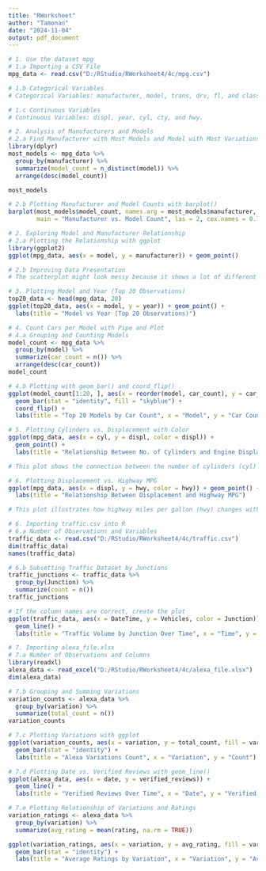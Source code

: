 ```yaml
---
title: "RWorksheet"
author: "Tamonan"
date: "2024-11-04"
output: pdf_document
---
```

```r
# 1. Use the dataset mpg
# 1.a Importing a CSV File
mpg_data <- read.csv("D:/RStudio/RWorksheet4/4c/mpg.csv")

# 1.b Categorical Variables
# Categorical Variables: manufacturer, model, trans, drv, fl, and class.

# 1.c Continuous Variables
# Continuous Variables: displ, year, cyl, cty, and hwy.
```

```r
# 2. Analysis of Manufacturers and Models
# 2.a Find Manufacturer with Most Models and Model with Most Variations
library(dplyr)
most_models <- mpg_data %>%
  group_by(manufacturer) %>%
  summarize(model_count = n_distinct(model)) %>%
  arrange(desc(model_count))

most_models

# 2.b Plotting Manufacturer and Model Counts with barplot()
barplot(most_models$model_count, names.arg = most_models$manufacturer, 
        main = "Manufacturer vs. Model Count", las = 2, cex.names = 0.7)
```

```r
# 2. Exploring Model and Manufacturer Relationship
# 2.a Plotting the Relationship with ggplot
library(ggplot2)
ggplot(mpg_data, aes(x = model, y = manufacturer)) + geom_point()

# 2.b Improving Data Presentation
# The scatterplot might look messy because it shows a lot of different models. To make it easier to read, try simplifying the data by counting how many times each model appears for each manufacturer.
```

```r
# 3. Plotting Model and Year (Top 20 Observations)
top20_data <- head(mpg_data, 20)
ggplot(top20_data, aes(x = model, y = year)) + geom_point() +
  labs(title = "Model vs Year (Top 20 Observations)")
```

```r
# 4. Count Cars per Model with Pipe and Plot
# 4.a Grouping and Counting Models
model_count <- mpg_data %>%
  group_by(model) %>%
  summarize(car_count = n()) %>%
  arrange(desc(car_count))
model_count

# 4.b Plotting with geom_bar() and coord_flip()
ggplot(model_count[1:20, ], aes(x = reorder(model, car_count), y = car_count)) +
  geom_bar(stat = "identity", fill = "skyblue") +
  coord_flip() +
  labs(title = "Top 20 Models by Car Count", x = "Model", y = "Car Count")
```

```r
# 5. Plotting Cylinders vs. Displacement with Color
ggplot(mpg_data, aes(x = cyl, y = displ, color = displ)) + 
  geom_point() + 
  labs(title = "Relationship Between No. of Cylinders and Engine Displacement")

# This plot shows the connection between the number of cylinders (cyl) and engine size (displ), with color representing the level of engine displacement.
```

```r
# 6. Plotting Displacement vs. Highway MPG
ggplot(mpg_data, aes(x = displ, y = hwy, color = hwy)) + geom_point() +
  labs(title = "Relationship Between Displacement and Highway MPG")

# This plot illustrates how highway miles per gallon (hwy) changes with engine displacement (displ), using color to indicate fuel efficiency on the highway.
```

```r
# 6. Importing traffic.csv into R
# 6.a Number of Observations and Variables
traffic_data <- read.csv("D:/RStudio/RWorksheet4/4c/traffic.csv")
dim(traffic_data)
names(traffic_data)

# 6.b Subsetting Traffic Dataset by Junctions
traffic_junctions <- traffic_data %>%
  group_by(Junction) %>%
  summarize(count = n())
traffic_junctions

# If the column names are correct, create the plot
ggplot(traffic_data, aes(x = DateTime, y = Vehicles, color = Junction)) + 
  geom_line() + 
  labs(title = "Traffic Volume by Junction Over Time", x = "Time", y = "Traffic Volume")
```

```r
# 7. Importing alexa_file.xlsx
# 7.a Number of Observations and Columns
library(readxl)
alexa_data <- read_excel("D:/RStudio/RWorksheet4/4c/alexa_file.xlsx")
dim(alexa_data)

# 7.b Grouping and Summing Variations
variation_counts <- alexa_data %>%
  group_by(variation) %>%
  summarize(total_count = n())
variation_counts

# 7.c Plotting Variations with ggplot
ggplot(variation_counts, aes(x = variation, y = total_count, fill = variation)) +
  geom_bar(stat = "identity") +
  labs(title = "Alexa Variations Count", x = "Variation", y = "Count")

# 7.d Plotting Date vs. Verified Reviews with geom_line()
ggplot(alexa_data, aes(x = date, y = verified_reviews)) + 
  geom_line() + 
  labs(title = "Verified Reviews Over Time", x = "Date", y = "Verified Reviews")

# 7.e Plotting Relationship of Variations and Ratings
variation_ratings <- alexa_data %>%
  group_by(variation) %>%
  summarize(avg_rating = mean(rating, na.rm = TRUE))

ggplot(variation_ratings, aes(x = variation, y = avg_rating, fill = variation)) +
  geom_bar(stat = "identity") +
  labs(title = "Average Ratings by Variation", x = "Variation", y = "Average Rating")
```



